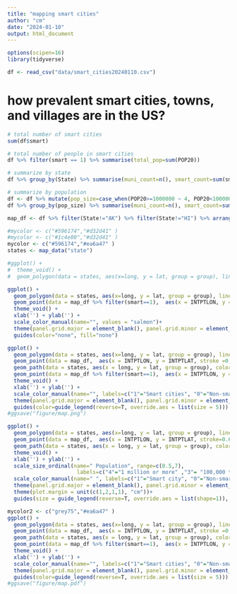 ```yaml
---
title: "mapping smart cities"
author: "cm"
date: "2024-01-10"
output: html_document
---
```


```r
options(scipen=16)
library(tidyverse)
```
```r
df <- read_csv("data/smart_cities20240110.csv")
```

# how prevalent smart cities, towns, and villages are in the US?

```r
# total number of smart cities
sum(df$smart)
```

```r
# total number of people in smart cities
df %>% filter(smart == 1) %>% summarise(total_pop=sum(POP20))
```

```r
# summarize by state
df %>% group_by(State) %>% summarise(muni_count=n(), smart_count=sum(smart), smart_den=smart_count/muni_count*100) %>% arrange(smart_count)
```

```r
# summarize by population
df <- df %>% mutate(pop_size=case_when(POP20>=1000000 ~ 4, POP20<1000000&POP20>=100000 ~3, POP20<100000&POP20>= 10000 ~2, POP20<10000 ~1))
df %>% group_by(pop_size) %>% summarise(muni_count=n(), smart_count=sum(smart), smart_den=round(smart_count/muni_count*100,1))
``` 

```r
map_df <- df %>% filter(State!="AK") %>% filter(State!="HI") %>% arrange(smart) # to make smart cities pop up in map
```

```r
#mycolor <- c("#596174","#d32d41" )
#mycolor <- c("#1c4e80","#d32d41" )
mycolor <- c("#596174","#ea6a47" )
states <- map_data("state")
```
```r
#ggplot() + 
#  theme_void() +
#  geom_polygon(data = states, aes(x=long, y = lat, group = group), linewidth=0.4 ,color ="white",fill = 'gray90')
```
```r
ggplot() + 
  geom_polygon(data = states, aes(x=long, y = lat, group = group), linewidth=0.4 ,color ="white",fill = 'gray95') + 
  geom_point(data = map_df %>% filter(smart==1),  aes(x = INTPTLON, y = INTPTLAT, stroke =0,  color=as.factor(smart)), size=2) + 
  theme_void() +
  xlab('') + ylab('') +
  scale_color_manual(name="", values = "salmon")+
  theme(panel.grid.major = element_blank(), panel.grid.minor = element_blank(), legend.position = c(0.2, 0.15))+
  guides(color="none", fill="none")
```
```r
ggplot() + 
  geom_polygon(data = states, aes(x=long, y = lat, group = group), linewidth=0.4 ,color ="white",fill = 'gray95') + 
  geom_point(data = map_df,  aes(x = INTPTLON, y = INTPTLAT, stroke =0,  color=as.factor(smart)), size=0.8, alpha = 0.7) + 
  geom_path(data = states, aes(x = long, y = lat, group = group), color = "white", size = 0.2) +
  geom_point(data = map_df %>% filter(smart==1),  aes(x = INTPTLON, y = INTPTLAT, stroke =0,  color=as.factor(smart)), size=0.8) +
  theme_void() +
  xlab('') + ylab('') +
  scale_color_manual(name="", labels=c("1"="Smart cities", "0"="Non-smart cities"), values = mycolor)+
  theme(panel.grid.major = element_blank(), panel.grid.minor = element_blank(), legend.position = c(0.2, 0.15))+
  guides(color=guide_legend(reverse=T, override.aes = list(size = 5)))
#ggsave("figure/map.png")
```

```r
ggplot() + 
  geom_polygon(data = states, aes(x=long, y = lat, group = group), linewidth=0.2, color ="white", fill = 'gray90') + 
  geom_point(data = map_df,  aes(x = INTPTLON, y = INTPTLAT, stroke=0.6, color=as.factor(smart),size=as.factor(pop_size)), alpha = 0.4) + 
  geom_path(data = states, aes(x = long, y = lat, group = group), color = "gray80", size = 0.1) +
  theme_void() +
  xlab('') + ylab('') +
  scale_size_ordinal(name=" Population", range=c(0.5,7), 
                      labels=c("4"="1 million or more" ,"3"= "100,000 to 999,999", "2"="10,000 to 99,999", "1"="Less than 10,000"), )+
  scale_color_manual(name=" ", labels=c("1"="Smart city", "0"="Non-smart city"), values = mycolor)+
  theme(panel.grid.major = element_blank(), panel.grid.minor = element_blank(), legend.position = c(0.98 , 0.24))+
  theme(plot.margin = unit(c(1,2,1,1), "cm"))+
  guides(size = guide_legend(reverse=T, override.aes = list(shape=1)), color=guide_legend(reverse=T, override.aes = list(size = 5)))
```
```r
mycolor2 <- c("grey75","#ea6a47" )
ggplot() + 
  geom_polygon(data = states, aes(x=long, y = lat, group = group), linewidth=0.4 ,color ="grey",fill = 'white') + 
  geom_point(data = map_df,  aes(x = INTPTLON, y = INTPTLAT, stroke =0,  color=as.factor(smart)), size=0.6, alpha = 0.7) + 
  geom_path(data = states, aes(x = long, y = lat, group = group), color = "white", size = 0.3) +
  geom_point(data = map_df %>% filter(smart==1),  aes(x = INTPTLON, y = INTPTLAT, stroke =0,  color=as.factor(smart)), size=1) +
  theme_void() +
  xlab('') + ylab('') +
  scale_color_manual(name="", labels=c("1"="Smart cities", "0"="Non-smart cities"), values = mycolor2)+
  theme(panel.grid.major = element_blank(), panel.grid.minor = element_blank(), legend.position = c(0.2, 0.15))+
  guides(color=guide_legend(reverse=T, override.aes = list(size = 5)))
#ggsave("figure/map.pdf")
```
